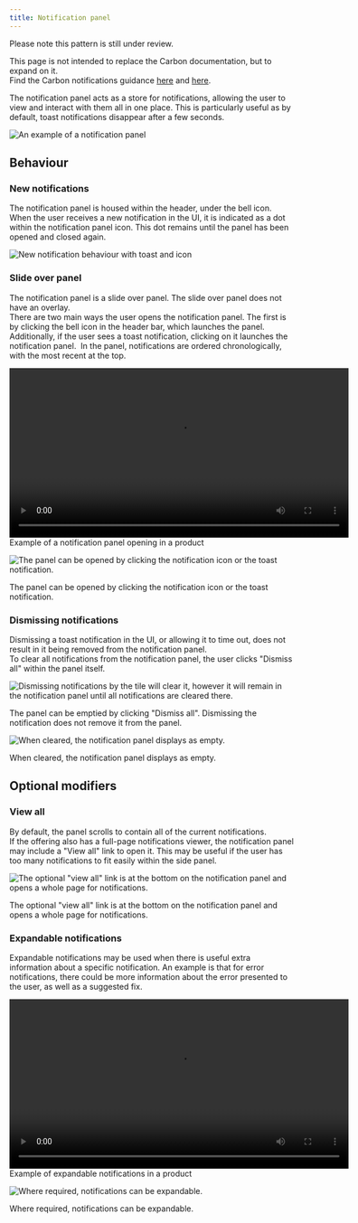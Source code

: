 ```yaml
---
title: Notification panel
---
```


<InlineNotification kind="warning">

  Please note this pattern is still under review.

</InlineNotification>

<InlineNotification>

 This page is not intended to replace the Carbon documentation, but to expand on it.  
 Find the Carbon notifications guidance [here](https://www.carbondesignsystem.com/patterns/notification-pattern) and [here](https://www.carbondesignsystem.com/components/notification/usage).

</InlineNotification>

<PageDescription>

 The notification panel acts as a store for notifications, allowing the user to view and interact with them all in one place. This is particularly useful as by default, toast notifications disappear after a few seconds.  

</PageDescription>

![An example of a notification panel](images/00.png)

## Behaviour

### New notifications
The notification panel is housed within the header, under the bell icon. When the user receives a new notification in the UI, it is indicated as a dot within the notification panel icon. This dot remains until the panel has been opened and closed again. 

<Row>
  <Column colLg={8}>

![New notification behaviour with toast and icon](images/01.png)

  </Column>
</Row>

### Slide over panel

The notification panel is a slide over panel. The slide over panel does not have an overlay.  
There are two main ways the user opens the notification panel. The first is by clicking the bell icon in the header bar, which launches the panel. Additionally, if the user sees a toast notification, clicking on it launches the notification panel. 
In the panel, notifications are ordered chronologically, with the most recent at the top.  

<video width="600" controls>
  <source src="images/Notificationspanel.mp4" type="video/mp4" style="padding:3rem"></source>
  Your browser does not support video.
</video>
<Caption>Example of a notification panel opening in a product</Caption>

<Row>
  <Column colLg={8}>

![The panel can be opened by clicking the notification icon or the toast notification.](images/02.png)
<Caption>The panel can be opened by clicking the notification icon or the toast notification.</Caption>
  </Column>
</Row>

### Dismissing notifications

Dismissing a toast notification in the UI, or allowing it to time out, does not result in it being removed from the notification panel.  
To clear all notifications from the notification panel, the user clicks "Dismiss all" within the panel itself. 

<Row>
  <Column colLg={8}>

![Dismissing notifications by the tile will clear it, however it will remain in the notification panel until all notifications are cleared there.](images/03.png)
<Caption>The panel can be emptied by clicking "Dismiss all". Dismissing the notification does not remove it from the panel.</Caption>
  </Column>
</Row>

<Row>
  <Column colLg={8}>

![When cleared, the notification panel displays as empty.](images/04.png)
<Caption>When cleared, the notification panel displays as empty.</Caption>
  </Column>
</Row>

## Optional modifiers

### View all

By default, the panel scrolls to contain all of the current notifications.  
If the offering also has a full-page notifications viewer, the notification panel may include a "View all" link to open it. This may be useful if the user has too many notifications to fit easily within the side panel.

<Row>
  <Column colLg={8}>

![The optional "view all" link is at the bottom on the notification panel and opens a whole page for notifications.](images/05.png)
<Caption>The optional "view all" link is at the bottom on the notification panel and opens a whole page for notifications.</Caption>
  </Column>
</Row>

### Expandable notifications

Expandable notifications may be used when there is useful extra information about a specific notification. An example is that for error notifications, there could be more information about the error presented to the user, as well as a suggested fix. 

<video width="600" controls>
  <source src="images/Expandablenotifications.mp4" type="video/mp4"></source>
  Your browser does not support video.
</video>
<Caption>Example of expandable notifications in a product</Caption>

<Row>
  <Column colLg={8}>

![Where required, notifications can be expandable.](images/06.png)
<Caption>Where required, notifications can be expandable.</Caption>
  </Column>
</Row>

